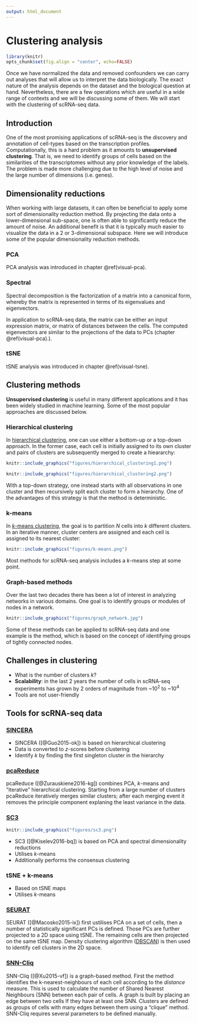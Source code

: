 ```yaml
---
output: html_document
---
```


# Clustering analysis

```r
library(knitr)
opts_chunk$set(fig.align = "center", echo=FALSE)
```

Once we have normalized the data and removed confounders we can carry out analyses that will allow us to interpret the data biologically. The exact nature of the analysis depends on the dataset and the biological question at hand. Nevertheless, there are a few operations which are useful in a wide range of contexts and we will be discussing some of them. We will start with the clustering of scRNA-seq data.

## Introduction

One of the most promising applications of scRNA-seq is the discovery
and annotation of cell-types based on the transcription
profiles. Computationally, this is a hard problem as it amounts to
__unsupervised clustering__. That is, we need to identify groups of
cells based on the similarities of the transcriptomes without any
prior knowledge of the labels. The problem is made more challenging
due to the high level of noise and the large number of dimensions
(i.e. genes). 

## Dimensionality reductions

When working with large datasets, it can often be beneficial to apply
some sort of dimensionality reduction method. By projecting
the data onto a lower-dimensional sub-space, one is often able to
significantly reduce the amount of noise. An additional benefit is
that it is typically much easier to visualize the data in a 2 or
3-dimensional subspace. Here we will introduce some of the popular dimensionality reduction methods.

### PCA

PCA analysis was introduced in chapter \@ref(visual-pca).

### Spectral

Spectral decomposition is the factorization of a matrix into a canonical form, whereby the matrix is represented in terms of its eigenvalues and eigenvectors.

In application to scRNA-seq data, the matrix can be either an input expression matrix, or matrix of distances between the cells. The computed eigenvectors are similar to the projections of the data to PCs (chapter \@ref(visual-pca).).

### tSNE

tSNE analysis was introduced in chapter \@ref(visual-tsne).

## Clustering methods

__Unsupervised clustering__ is useful in many different applications and
it has been widely studied in machine learning. Some of the most
popular approaches are discussed below.

### Hierarchical clustering

In [hierarchical clustering](https://en.wikipedia.org/wiki/Hierarchical_clustering), one can use either a bottom-up or a
top-down approach. In the former case, each cell is initially assigned to
its own cluster and pairs of clusters are subsequently merged to
create a hieararchy:

```r
knitr::include_graphics("figures/hierarchical_clustering1.png")
```

```r
knitr::include_graphics("figures/hierarchical_clustering2.png")
```

With a top-down strategy, one instead starts with
all observations in one cluster and then recursively split each
cluster to form a hierarchy. One of the
advantages of this strategy is that the method is deterministic.

### k-means

In [_k_-means clustering](https://en.wikipedia.org/wiki/K-means_clustering), the goal is to partition _N_ cells into _k_
different clusters. In an iterative manner, cluster centers are
assigned and each cell is assigned to its nearest cluster:

```r
knitr::include_graphics("figures/k-means.png")
```

Most methods for scRNA-seq analysis includes a _k_-means step at some point.

### Graph-based methods

Over the last two decades there has been a lot of interest in
analyzing networks in various domains. One goal is to identify groups
or modules of nodes in a network.

```r
knitr::include_graphics("figures/graph_network.jpg")
```

Some of these methods can be applied
to scRNA-seq data and one example is the  method, which is based
on the concept of identifying groups of tightly connected nodes.

## Challenges in clustering

* What is the number of clusters _k_?
* __Scalability__: in the last 2 years the number of cells in scRNA-seq experiments has grown by 2 orders of magnitude from ~$10^2$ to ~$10^4$
* Tools are not user-friendly

## Tools for scRNA-seq data

### [SINCERA](https://research.cchmc.org/pbge/sincera.html)

* SINCERA ([@Guo2015-ok]) is based on hierarchical clustering
* Data is converted to _z_-scores before clustering
* Identify _k_ by finding the first singleton cluster in the hierarchy

### [pcaReduce](https://github.com/JustinaZ/pcaReduce)

pcaReduce ([@Zurauskiene2016-kg]) combines PCA, _k_-means and “iterative” hierarchical clustering. Starting from a large number of clusters pcaReduce iteratively merges similar clusters; after each merging event it removes the principle component explaning the least variance in the data.

### [SC3](http://bioconductor.org/packages/SC3/)

```r
knitr::include_graphics("figures/sc3.png")
```

* SC3 ([@Kiselev2016-bq]) is based on PCA and spectral dimensionality reductions
* Utilises _k_-means
* Additionally performs the consensus clustering

### tSNE + k-means

* Based on tSNE maps
* Utilises _k_-means

### [SEURAT](https://github.com/Puriney/seurat)

SEURAT ([@Macosko2015-ix]) first ustilises PCA on a set of cells, then a number of statistically significant PCs is defined. Those PCs are further projected to a 2D space using tSNE. The remaining cells are then projected on the same tSNE map. Density clustering algorithm ([DBSCAN](https://en.wikipedia.org/wiki/DBSCAN)) is then used to identify cell clusters in the 2D space.

### [SNN-Cliq](http://bioinfo.uncc.edu/SNNCliq/)

SNN-Cliq ([@Xu2015-vf]) is a graph-based method. First the method identifies the k-nearest-neighbours of each cell according to the _distance_ measure. This is used to calculate the number of Shared Nearest Neighbours (SNN) between each pair of cells. A graph is built by placing an edge between two cells If they have at least one SNN. Clusters are defined as groups of cells with many edges between them using a "clique" method. SNN-Cliq requires several parameters to be defined manually.
